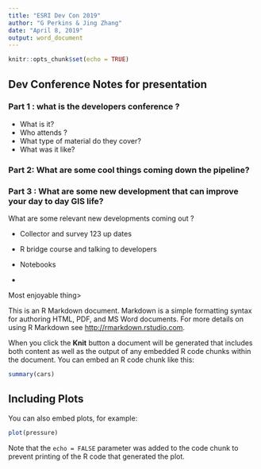 ```yaml
---
title: "ESRI Dev Con 2019"
author: "G Perkins & Jing Zhang"
date: "April 8, 2019"
output: word_document
---
```


```r
knitr::opts_chunk$set(echo = TRUE)
```

## Dev Conference Notes for presentation 



### Part 1 : what is the developers conference ?  


- What is it? 
- Who attends ?
- What type of material do they cover? 
- What was it like? 


### Part 2: What are some cool things coming down the pipeline? 



### Part 3 : What are some new development that can improve your day to day GIS life? 





What are some relevant new developments coming out ?

-	Collector and survey 123  up dates 
-	R bridge course and talking to developers 

-	Notebooks 

-	

Most enjoyable thing> 








This is an R Markdown document. Markdown is a simple formatting syntax for authoring HTML, PDF, and MS Word documents. For more details on using R Markdown see <http://rmarkdown.rstudio.com>.

When you click the **Knit** button a document will be generated that includes both content as well as the output of any embedded R code chunks within the document. You can embed an R code chunk like this:

```r
summary(cars)
```

## Including Plots

You can also embed plots, for example:

```r
plot(pressure)
```

Note that the `echo = FALSE` parameter was added to the code chunk to prevent printing of the R code that generated the plot.
